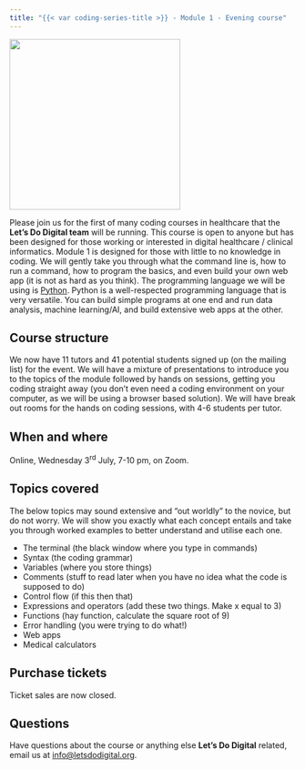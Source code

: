 ```yaml
---
title: "{{< var coding-series-title >}} - Module 1 - Evening course"
---
```


![](/media/lets-learn-code-coffee.png){height=300px fig-align="center" fig-alt="Let's Do Digital Logo and words 'Let's Learn Code' on a note pad held by a hand in the bottom left corner"}

Please join us for the first of many coding courses in healthcare that the **Let's Do Digital team** will be running. This course is open to anyone but has been designed for those working or interested in digital healthcare / clinical informatics. Module 1 is designed for those with little to no knowledge in coding. We will gently take you through what the command line is, how to run a command, how to program the basics, and even build your own web app (it is not as hard as you think). The programming language we will be using is [Python](https://www.python.org/about/). Python is a well-respected programming language that is very versatile. You can build simple programs at one end and run data analysis, machine learning/AI, and build extensive web apps at the other.

## Course structure

We now have 11 tutors and 41 potential students signed up (on the mailing list) for the event. We will have a mixture of presentations to introduce you to the topics of the module followed by hands on sessions, getting you coding straight away (you don't even need a coding environment on your computer, as we will be using a browser based solution). We will have break out rooms for the hands on coding sessions, with 4-6 students per tutor.

## When and where

Online, Wednesday 3^rd^ July, 7-10 pm, on Zoom.

## Topics covered

The below topics may sound extensive and "out worldly" to the novice, but do not worry. We will show you exactly what each concept entails and take you through worked examples to better understand and utilise each one.

- The terminal (the black window where you type in commands)
- Syntax (the coding grammar)
- Variables (where you store things)
- Comments (stuff to read later when you have no idea what the code is supposed to do)
- Control flow (if this then that)
- Expressions and operators (add these two things. Make x equal to 3)
- Functions (hay function, calculate the square root of 9)
- Error handling (you were trying to do what!)
- Web apps
- Medical calculators

## Purchase tickets

Ticket sales are now closed.

## Questions

Have questions about the course or anything else **Let's Do Digital** related, email us at [info@letsdodigital.org](mailto:info@letsdodigital.org).
